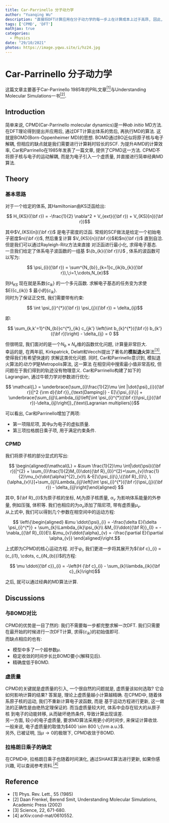 ```yaml
---
title: Car-Parrinello 分子动力学
author: "Yuanqing Wu"
description: "直接将DFT计算应用在分子动力学的每一步上在计算成本上过于高昂, 因此, 引入了一种简化的分子动力学方法: Car-Parrinello分子动力学."
tags: ['CPMD', 'DFT']
mathjax: true
categories:
  - Physics
date: "29/10/2021"
photos: https://image.yqwu.site/i/hz24.jpg
---
```


# Car-Parrinello 分子动力学

这篇文章主要基于Car-Parrinello 1985年的PRL文章[<sup>[1]</sup>](#1)与Understanding Molecular Simulations一书[<sup>[2]</sup>](#2).

## Introduction

简单来说, CPMD(Car-Parrinello molecular dynamics)是一种*ab initio* MD方法. 在DFT理论得到提出并应用后, 通过DFT计算出体系的势后, 再执行MD的算法.
这就是BOMD(Born-Oppenheimer MD)的思想. BOMD通过BO近似将原子核与电子解耦, 但相应的缺点就是我们需要进行计算耗时较长的SCF. 为提升AIMD的计算效率, Car和Parrinello在1985年发表了一篇文章, 提供了CPMD这一方法. CPMD不将原子核与电子的运动解耦, 而是为电子引入一个虚质量, 并直接进行简单经典MD算法.

## Theory

### 基本思路

对于一个给定的体系, 其Hamiltonian由KS泛函给出:

$$ H_{KS}({\bf r}) = -\frac{1}{2} \nabla^2 + V_{ext}({\bf r}) + V_{KS}[n]({\bf r})$$

其中$V_{KS}[n]({\bf r})$ 是电子密度的泛函. 常规的SCF做法是给定一个初始电子密度$n({\bf r})$,
然后重复计算 $V_{KS}[n]({\bf r})$和$n({\bf r})$ 直到自洽. 但是我们可以通过Rayleigh-Ritz方法来直接
对泛函进行最小化, 求得电子基态.  
一旦我们给定了体系电子波函数的一组基 $\{b_{k}({\bf r})\}$ , 体系的波函数可以写为:

$$ \psi_{i}({\bf r}) = \sum^{N_{b}}_{k=1}c_{ik}b_{k}({\bf r}),\;i=1,\cdots,N_{e}$$

则$H_{KS}$ 现在就是系数$\{c_{ik}\}$ 的一个多元函数. 求解电子基态的任务变为求使$E(\{c_{ik}\} $ 最小的$\{c_{ik}\}$.  
同时为了保证正交性, 我们需要带有约束:

$$ \int \psi_{i}^{*}({\bf r}) \psi_{j}({\bf r}) = \delta_{ij}$$

即:

$$ \sum_{k,k'=1}^{N_{b}}c^{*}_{ik} c_{jk'} \left(\int b_{k}^{*}({\bf r}) b_{k'}({\bf r})\right) - \delta_{ij} = 0 $$

但很明显, 我们面对的是一个$N_{b}\times N_{e}$维的函数优化问题, 计算量非常巨大.  
幸运的是, 在两年前, Kirkpatrick, Delatt和Vecchi提出了著名的**模拟退火**算法[<sup>[3]</sup>](#3), 使得我们有希望快速的
求解这类优化问题. 同时, Car和Parrinello意识到, 模拟退火算法的*动力学*是Metropolis算法, 这一算法
在相空间中搜索最小值非常高校, 但问题在于我们得到的轨迹没有物理意义. Car和Parrinello构建了如下的
Lagrangian, 通过牛顿力学对参数进行优化:

$$ \mathcal{L} =  \underbrace{\sum_{i}\frac{1}{2}\mu \int |\dot{\psi}_{i}({\bf r})|^2 {\rm d}{\bf r}}_{\text{Damping}} - E[\{\psi_{i}\}] + \underbrace{\sum_{ij}\Lambda_{ij}\left[\int \psi_{i}^{*}({\bf r})\psi_{j}({\bf r})-\delta_{ij}\right]}_{\text{Lagranian multipliers}}$$

可以看出, Car和Parrinello增加了两项:  

* 第一项阻尼项, 其中$\mu$为电子的虚拟质量.
* 第三项拉格朗日乘子项, 用于满足约束条件.

### CPMD

我们将原子核的部分显式的写出:

$$  \begin{aligned}\mathcal{L} = &\sum \frac{1}{2}\mu \int|\dot{\psi}({\bf r})|^{2} + \sum_{I}\frac{1}{2}M_{I}\dot{{\bf R}_{I}}^{2}+\sum_{v}\frac{1}{2}\mu_{v}\dot{\alpha}^{2}_{v}\\
&-E[\{\psi_{i}\},\{{\bf R}_{I}\}, \{\alpha_{v}\}]+\sum_{ij}\Lambda_{ij}\left[\int \psi_{i}^{*}({\bf r})\psi_{j}({\bf r}) - \delta_{ij}\right]\end{aligned} $$

其中, ${\bf R}_{I}$为原子核的坐标, $M_{I}$为原子核质量, $\alpha_{v}$ 为影响体系能量的外参量, 例如压强, 体积等.
我们也相应的为$\alpha_{v}$添加了阻尼项, 带有虚质量$\mu_{v}$.  
从上式中, 我们可以得到几个参数在相空间中的运动方程:  

$$ \left\{\begin{aligned}
&\mu \ddot{\psi}_{i} = -\frac{\delta E}{\delta \psi_{i}^{*}} + \sum_{k}\Lambda_{ik}\psi_{k}\\
&M_{I}\ddot{{\bf R}}_{I} = - \nabla_{{\bf R}_{I}}E\\
&\mu_{v}\ddot{\alpha}_{v} = -\frac{\partial E}{\partial \alpha_{v}}
\end{aligned}\right.$$

上式即为CPMD的核心运动方程. 对于$\psi_{i}$, 我们更进一步将其展开为${\bf c}_{i} = (c_{i1}, \cdots, c_{iN_{b}})$的方程:

$$ \mu \ddot{{\bf c}}_{i} = -\left(H {\bf c}_{i} - \sum_{k}\lambda_{ik}{\bf c}_{k}\right)$$

之后, 就可以通过经典的MD算法计算.

## Discussions

### 与BOMD对比

CPMD的优势是一目了然的: 我们不需要每一步都完整求解一次DFT. 我们只需要在最开始的时候进行一次DFT计算,
求得$\{c_{ik}\}$的初始值即可.  
而缺点相应的也有:

* 模型中多了一个超参数$\mu$.
* 稳定收敛的时间步长比BOMD要小(解释见后).
* 精确度低于BOMD.

### 虚质量

CPMD的关键就是虚质量的引入, 一个很自然的问题就是, 虚质量该如何选取? 它会如何影响计算的结果?
答案是, 理论上虚质量越小计算越精确. 在CPMD中, 随着体系原子核的运动, 我们不重新计算电子波函数, 而是
基于运动方程进行更新, 这一做法的正确性是由绝热定理保证的. 而当虚质量较大时, 体系中会存在较大的从原子核
到电子的动能转移, 从而破坏绝热条件, 导致计算出现误差.  
另一方面, 较小的电子虚质量, 要求MD算法采用更小的时间步, 来保证计算收敛.  
一般来说, 电子虚质量的取值为$400 \sim 800 \;{\rm a.u.}$.  
另外, 已被证明, 当$\mu\to 0$的极限下, CPMD收敛于BOMD.

### 拉格朗日乘子的确定
在CPMD中, 拉格朗日乘子也随着时间演化, 通过SHAKE算法进行更新, 如果你感兴趣, 可以查阅参考资料.[<sup>[4]</sup>](#4)

## Reference

* <span id="1">[1] Phys. Rev. Lett., 55 (1985)</span>  
* <span id="2">[2] Daan Frenkel, Berend Smit, Understanding Molecular Simulations, Academic Press (2002)</span>
* <span id="3">[3] Science, 22, 671-680.</span>
* <span id="4">[4] arXiv:cond-mat/0610552.</span>

